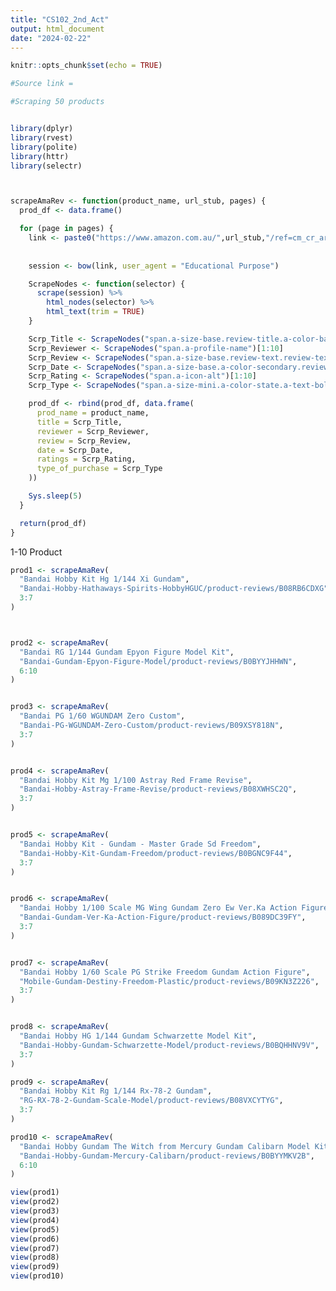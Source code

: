 ```yaml
---
title: "CS102_2nd_Act"
output: html_document
date: "2024-02-22"
---
```


```r
knitr::opts_chunk$set(echo = TRUE)
```

```r

#Source link =

```

```r

#Scraping 50 products


library(dplyr)
library(rvest)
library(polite)
library(httr)
library(selectr)



scrapeAmaRev <- function(product_name, url_stub, pages) {
  prod_df <- data.frame()

  for (page in pages) {
    link <- paste0("https://www.amazon.com.au/",url_stub,"/ref=cm_cr_arp_d_paging_btm_next_", page, "?ie=UTF8&reviewerType=all_reviews&pageNumber=", page)
    
    
    session <- bow(link, user_agent = "Educational Purpose")

    ScrapeNodes <- function(selector) {
      scrape(session) %>%
        html_nodes(selector) %>%
        html_text(trim = TRUE)
    }

    Scrp_Title <- ScrapeNodes("span.a-size-base.review-title.a-color-base.review-title-content.a-text-bold")[1:10]
    Scrp_Reviewer <- ScrapeNodes("span.a-profile-name")[1:10]
    Scrp_Review <- ScrapeNodes("span.a-size-base.review-text.review-text-content")[1:10]
    Scrp_Date <- ScrapeNodes("span.a-size-base.a-color-secondary.review-date")[1:10]
    Scrp_Rating <- ScrapeNodes("span.a-icon-alt")[1:10]
    Scrp_Type <- ScrapeNodes("span.a-size-mini.a-color-state.a-text-bold")[1:10]

    prod_df <- rbind(prod_df, data.frame(
      prod_name = product_name,
      title = Scrp_Title,
      reviewer = Scrp_Reviewer,
      review = Scrp_Review,
      date = Scrp_Date,
      ratings = Scrp_Rating,
      type_of_purchase = Scrp_Type
    ))

    Sys.sleep(5)
  }

  return(prod_df)
}
```

1-10 Product

```r
    
prod1 <- scrapeAmaRev(
  "Bandai Hobby Kit Hg 1/144 Xi Gundam",
  "Bandai-Hobby-Hathaways-Spirits-HobbyHGUC/product-reviews/B08RB6CDXG",
  3:7
)



prod2 <- scrapeAmaRev(  
  "Bandai RG 1/144 Gundam Epyon Figure Model Kit",
  "Bandai-Gundam-Epyon-Figure-Model/product-reviews/B0BYYJHHWN",
  6:10
)


prod3 <- scrapeAmaRev(
  "Bandai PG 1/60 WGUNDAM Zero Custom",
  "Bandai-PG-WGUNDAM-Zero-Custom/product-reviews/B09XSY818N",
  3:7
)


prod4 <- scrapeAmaRev(
  "Bandai Hobby Kit Mg 1/100 Astray Red Frame Revise",
  "Bandai-Hobby-Astray-Frame-Revise/product-reviews/B08XWHSC2Q",
  3:7
)


prod5 <- scrapeAmaRev(
  "Bandai Hobby Kit - Gundam - Master Grade Sd Freedom",
  "Bandai-Hobby-Kit-Gundam-Freedom/product-reviews/B0BGNC9F44",
  3:7
)


prod6 <- scrapeAmaRev(
  "Bandai Hobby 1/100 Scale MG Wing Gundam Zero Ew Ver.Ka Action Figure",
  "Bandai-Gundam-Ver-Ka-Action-Figure/product-reviews/B089DC39FY",
  3:7
)


prod7 <- scrapeAmaRev(
  "Bandai Hobby 1/60 Scale PG Strike Freedom Gundam Action Figure",
  "Mobile-Gundam-Destiny-Freedom-Plastic/product-reviews/B09KN3Z226",
  3:7
)


prod8 <- scrapeAmaRev(
  "Bandai Hobby HG 1/144 Gundam Schwarzette Model Kit",
  "Bandai-Hobby-Gundam-Schwarzette-Model/product-reviews/B0BQHHNV9V",
  3:7
)

prod9 <- scrapeAmaRev(
  "Bandai Hobby Kit Rg 1/144 Rx-78-2 Gundam",
  "RG-RX-78-2-Gundam-Scale-Model/product-reviews/B08VXCYTYG",
  3:7
)

prod10 <- scrapeAmaRev(
  "Bandai Hobby Gundam The Witch from Mercury Gundam Calibarn Model Kit",
  "Bandai-Hobby-Gundam-Mercury-Calibarn/product-reviews/B0BYYMKV2B",
  6:10
)

view(prod1)
view(prod2)
view(prod3)
view(prod4)
view(prod5)
view(prod6)
view(prod7)
view(prod8)
view(prod9)
view(prod10)
```